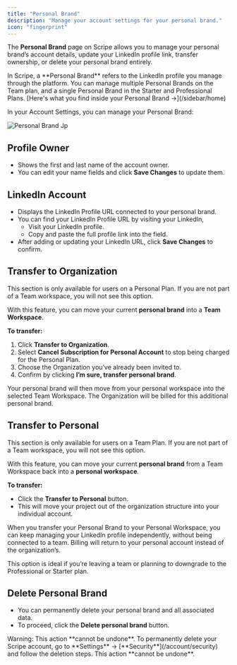 ```yaml
---
title: "Personal Brand"
description: "Manage your account settings for your personal brand."
icon: "fingerprint"
---
```


The **Personal Brand** page on Scripe allows you to manage your personal brand’s account details, update your LinkedIn profile link, transfer ownership, or delete your personal brand entirely.

<Info>
  In Scripe, a **Personal Brand** refers to the LinkedIn profile you manage through the platform. You can manage multiple Personal Brands on the Team plan, and a single Personal Brand in the Starter and Professional Plans.
</Info>

<Note>
  [Here's what you find inside your Personal Brand →](/sidebar/home)
</Note>

In your Account Settings, you can manage your Personal Brand:

![Personal Brand Jp](/images/3.jpg)

## Profile Owner

- Shows the first and last name of the account owner.
- You can edit your name fields and click **Save Changes** to update them.

## LinkedIn Account

- Displays the LinkedIn Profile URL connected to your personal brand.
- You can find your LinkedIn Profile URL by visiting your LinkedIn,
  - Visit your LinkedIn profile.
  - Copy and paste the full profile link into the field.
- After adding or updating your LinkedIn URL, click **Save Changes** to confirm.

## Transfer to Organization

<Warning>
  This section is only available for users on a Personal Plan. If you are not part of a Team workspace, you will not see this option.
</Warning>

With this feature, you can move your current **personal brand** into a **Team Workspace**.

**To transfer:**

1. Click **Transfer to Organization**.
2. Select **Cancel Subscription for Personal Account** to stop being charged for the Personal Plan.
3. Choose the Organization you’ve already been invited to.
4. Confirm by clicking **I’m sure, transfer personal brand**.

Your personal brand will then move from your personal workspace into the selected Team Workspace. The Organization will be billed for this additional personal brand.

## Transfer to Personal

<Warning>
  This section is only available for users on a Team Plan. If you are not part of a Team workspace, you will not see this option.
</Warning>

With this feature, you can move your current **personal brand** from a Team Workspace back into a **personal workspace**.

**To transfer:**

- Click the **Transfer to Personal** button.
- This will move your project out of the organization structure into your individual account.

When you transfer your Personal Brand to your Personal Workspace, you can keep managing your LinkedIn profile independently, without being connected to a team. Billing will return to your personal account instead of the organization’s.

This option is ideal if you’re leaving a team or planning to downgrade to the Professional or Starter plan.

## Delete Personal Brand

- You can permanently delete your personal brand and all associated data.
- To proceed, click the **Delete personal brand** button.

<Warning>
  Warning: This action **cannot be undone**.
</Warning>

<Info>
  To permanently delete your Scripe account, go to **Settings** → [**Security**](/account/security) and follow the deletion steps. This action **cannot be undone**.
</Info>